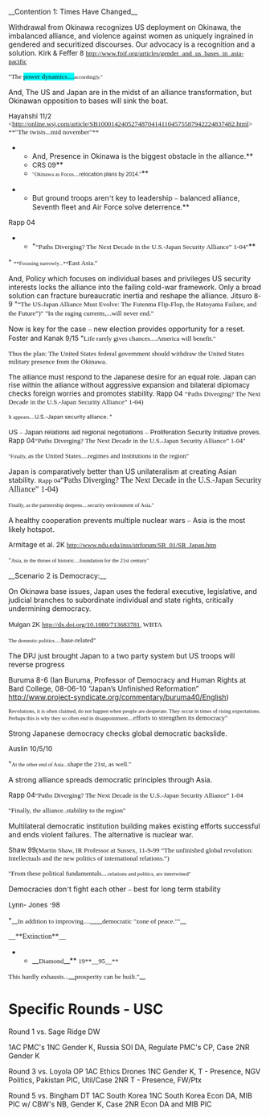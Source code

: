 __Contention 1: Times Have Changed__

Withdrawal from Okinawa recognizes US deployment on Okinawa, the imbalanced alliance, and violence against women as uniquely ingrained in gendered and securitized discourses. Our advocacy is a recognition and a solution.
<span class="tagChar"><span style="font-size: 10pt;">Kirk & Feffer 8</span></span>
<span class="tagChar"><span style="font-family: 'Times New Roman',serif; font-size: 10pt;">http://www.fpif.org/articles/gender_and_us_bases_in_asia-pacific</span></span>

<span class="tagChar"><span style="font-family: 'Times New Roman',serif; font-size: 10pt;"><span class="underline"><span style="font-family: 'Times New Roman',serif; font-size: 10pt;">"The <span style="background-color: aqua;">power dynamics....</span></span></span></span></span><span style="font-family: 'Times New Roman',serif; font-size: 10.8px; line-height: 16px;">accordingly."</span>


And, The US and Japan are in the midst of an alliance transformation, but Okinawan opposition to bases will sink the boat. 


<span class="tagChar"><span style="font-size: 10pt;">Hayahshi 11/2</span></span>
<span class="tagChar"><span style="font-family: 'Times New Roman',serif; font-size: 10pt;"><http://online.wsj.com/article/SB10001424052748704141104575587942224837482.html></span></span>
<span class="tagChar"><span style="font-family: 'Times New Roman',serif; font-size: 10pt;"><span class="underline">**<span style="font-family: 'Times New Roman',serif; font-size: 10pt;">"The twists...mid november"</span>**</span></span></span>


**And, Presence in Okinawa is the biggest obstacle in the alliance.**
**<span class="tagChar"><span style="font-size: 10pt;">CRS 09</span></span>**
**<span class="tagChar"><span style="font-family: 'Times New Roman',serif; font-size: 8pt;">"Okinawa as Focus....</span></span><span style="font-family: arial,helvetica,sans-serif; font-size: 10.8px; font-weight: normal; line-height: 16px;">relocation plans by 2014."</span>**

**But ground troops aren<span style="font-family: 'Times New Roman',serif;">’</span>t key to leadership <span style="font-family: 'Times New Roman',serif;">–</span> balanced alliance, Seventh fleet and Air Force solve deterrence.**
<span style="display: inline ! important;"> <span class="tagChar"><span style="font-size: 10pt;">Rapp 04</span></span> </span> 
**"<span style="font-family: 'Times New Roman',serif; font-size: 10pt;">“Paths Diverging? The Next Decade in the U.S.-Japan Security Alliance” 1-04"</span>**


" <span style="font-family: 'Times New Roman',serif; font-size: 8pt;">**Focusing narrowly...**</span><span style="font-family: 'Times New Roman',serif; font-size: 13.2px;">East Asia."</span>


And, Policy which focuses on individual bases and privileges US security interests locks the alliance into the failing cold-war framework. Only a broad solution can fracture bureaucratic inertia and reshape the alliance.
<span class="tagChar"><span style="font-size: 10pt;">Jitsuro 8-9 "</span></span><span style="font-family: 'Times New Roman',serif; font-size: 13.2px;">“The US-Japan Alliance Must Evolve: The Futenma Flip-Flop, the Hatoyama Failure, and the Future”)"</span>
<span style="font-family: 'Times New Roman',serif; font-size: 13.2px;">"In the raging currents,...will never end."</span>

Now is key for the case <span style="font-family: 'Times New Roman',serif;">–</span> new election provides opportunity for a reset.
<span class="tagChar"><span style="font-size: 10pt;">Foster and Kanak 9/15</span></span>
<span class="tagChar"><span style="font-size: 10pt;">"</span></span><span style="font-family: 'Times New Roman',serif; font-size: 13.2px;">Life rarely gives chances....America will benefit."</span>

<span style="font-family: 'Times New Roman',serif; font-size: 10pt;">Thus the plan: The United States federal government should withdraw the United States military presence from the Okinawa.</span>

<span style="font-size: 10pt;">The alliance must respond to the Japanese desire for an equal role. Japan can rise within the alliance without aggressive expansion and bilateral diplomacy checks foreign worries and promotes stability.</span>
<span style="font-size: 13.2px;"> Rapp 04</span>
<span style="font-family: 'Times New Roman',serif; font-size: 10pt;">“Paths Diverging? The Next Decade in the U.S.-Japan Security Alliance” 1-04)</span>

<span style="font-size: 10pt;"><span style="font-family: 'Times New Roman',serif; font-size: 8pt;">It appears....</span><span style="font-size: 10.8px; line-height: 16px;">U.S.-Japan security alliance. "</span></span>

<span style="font-family: arial,helvetica,sans-serif; font-size: 13.2px;">US <span style="font-family: 'Times New Roman',serif;">–</span> Japan relations aid regional negotiations <span style="font-family: 'Times New Roman',serif;">–</span> Proliferation Security Initiative proves.</span>
<span style="font-size: 13.2px;">Rapp 04</span><span style="font-family: 'Times New Roman',serif; font-size: 13.2px;">“Paths Diverging? The Next Decade in the U.S.-Japan Security Alliance” 1-04"</span>

<span style="font-family: 'Times New Roman',serif; font-size: 13.2px;"><span style="font-family: 'Times New Roman',serif; font-size: 8pt;">"Finally, </span><span class="underline"><span style="font-family: 'Times New Roman',serif; font-size: 10pt;">as the United States....</span></span>regimes and institutions in the region"</span>

Japan is comparatively better than US unilateralism at creating Asian stability.
<span style="font-family: 'Times New Roman',serif; font-size: 15.84px;"><span class="tagChar"><span style="font-size: 10pt;">Rapp 04</span></span>“Paths Diverging? The Next Decade in the U.S.-Japan Security Alliance” 1-04)</span>



<span style="font-family: 'Times New Roman',serif; font-size: 8pt;">Finally, as the partnership deepens....</span><span style="font-family: 'Times New Roman',serif; font-size: 10.8px; line-height: 16px;">security environment of Asia."</span>

A healthy cooperation prevents multiple nuclear wars <span style="font-family: 'Times New Roman',serif;">–</span> Asia is the most likely hotspot.

<span class="tagChar"><span style="font-size: 10pt;">Armitage et al. 2K </span></span><span style="font-family: 'Times New Roman',serif; font-size: 13.2px;">http://www.ndu.edu/inss/strforum/SR_01/SR_Japan.htm</span>


<span style="font-family: 'Times New Roman',serif; font-size: 13.2px; line-height: 13px;">"</span><span style="font-family: 'Times New Roman',serif; font-size: 10.8px; line-height: 16px;">Asia, in the throes of historic....foundation for the 21st century"</span>


__Scenario 2 is Democracy:__

On Okinawa base issues, Japan uses the federal executive, legislative, and judicial branches to subordinate individual and state rights, critically undermining democracy. 

<span style="font-family: arial,helvetica,sans-serif; font-size: 13.2px; line-height: 19px;">Mulgan 2K </span><span style="font-family: 'Times New Roman',serif; font-size: 13.2px;">http://dx.doi.org/10.1080/713683781, WBTA</span>

<span style="font-family: 'Times New Roman',serif; font-size: 8pt; line-height: 6px;">The domestic politics.....</span><span style="font-family: 'Times New Roman',serif; font-size: 13.2px;">base-related"</span>

The DPJ just brought Japan to a two party system but US troops will reverse progress

<span class="tagChar">Buruma 8-6</span> (Ian Buruma, Professor of Democracy and Human Rights at Bard College, 08-06-10 “Japan’s Unfinished Reformation” http://www.project-syndicate.org/commentary/buruma40/English)


<span style="font-family: 'Times New Roman',serif; font-size: 8pt;">Revolutions, it is often claimed, do not happen when people are desperate. They occur in times of rising expectations. Perhaps this is why they so often end in disappointment....</span><span style="font-family: 'Times New Roman',serif; font-size: 13.2px;">efforts to strengthen its democracy"</span>

Strong Japanese democracy checks global democratic backslide.


<span class="tagChar"><span style="font-size: 10pt;">Auslin 10/5/10</span></span>

<span class="tagChar"><span style="font-size: 10pt;">"</span></span><span style="font-family: 'Times New Roman',serif; font-size: 10.8px; line-height: 16px;">At the other end of Asia...</span><span style="font-family: 'Times New Roman',serif; font-size: 13.2px;">shape the 21st, as well."</span>


A strong alliance spreads democratic principles through Asia.

<span class="tagChar"><span style="font-size: 10pt;">Rapp 04</span></span><span style="font-family: 'Times New Roman',serif; font-size: 13.2px;">“Paths Diverging? The Next Decade in the U.S.-Japan Security Alliance” 1-04</span>

<span style="font-family: 'Times New Roman',serif; font-size: 13.2px;">"Finally<span class="underline">, the alliance..</span>stability to the region"</span>



Multilateral democratic institution building makes existing efforts successful and ends violent failures. The alternative is nuclear war. 

<span class="tagChar"><span style="font-size: 10pt;">Shaw 99</span></span><span style="font-family: 'Times New Roman',serif; font-size: 13.2px;">(Martin Shaw, IR Professor at Sussex, 11-9-99 “The unfinished global revolution: Intellectuals and the new politics of international relations.”)</span>



<span style="font-family: 'Times New Roman',serif; font-size: 13.2px;">"From these political fundamentals....</span><span style="font-family: 'Times New Roman',serif; font-size: 10.8px; line-height: 16px;">relations and politics, are intertwined"</span>



Democracies don<span style="font-family: 'Times New Roman',serif;">’</span>t fight each other <span style="font-family: 'Times New Roman',serif;">–</span> best for long term stability

<span class="tagChar"><span style="font-size: 10pt;">Lynn- Jones </span><span style="font-family: 'Times New Roman',serif; font-size: 10pt;">’</span><span style="font-size: 10pt;">98</span></span>



"<span style="font-size: 13.2px;">__<span style="font-family: 'Times New Roman',serif; font-size: 10pt;">In addition to improving....</span>____<span style="font-family: 'Times New Roman',serif; font-size: 10pt;">democratic "zone of peace.""</span>__</span>


<span style="font-family: 'Times New Roman',serif;">__**Extinction**__ </span>




**__<span style="font-family: 'Times New Roman',serif; font-size: 10pt;">Diamond</span>__**<span style="font-family: 'Times New Roman',serif; font-size: 10pt;"> 19**__95__**</span>


<span style="font-family: 'Times New Roman',serif; font-size: 10pt;">This hardly exhausts...</span><span style="font-size: 13.2px;">__<span style="font-family: 'Times New Roman',serif; font-size: 10pt;">prosperity can be built."</span>__</span>


=Specific Rounds - USC= 

Round 1 vs. Sage Ridge DW

1AC PMC's 
1NC Gender K, Russia SOI DA, Regulate PMC's CP, Case
2NR Gender K

Round 3 vs. Loyola OP
1AC Ethics Drones
1NC Gender K, T - Presence, NGV Politics, Pakistan PIC, Util/Case
2NR T - Presence, FW/Ptx

Round 5 vs. Bingham DT
1AC South Korea
1NC South Korea Econ DA, MIB PIC w/ CBW's NB, Gender K, Case
2NR Econ DA and MIB PIC